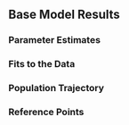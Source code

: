 ## Base Model Results

 


### Parameter Estimates




### Fits to the Data




### Population Trajectory




### Reference Points


